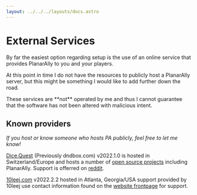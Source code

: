 ```yaml
---
layout: ../../../layouts/docs.astro
---
```



# External Services

By far the easiest option regarding setup is the use of an online service that provides PlanarAlly to you and your players.

At this point in time I do not have the resources to publicly host a PlanarAlly server, but this might be something I would like to add further down the road.

<Warning>
    These services are **not** operated by me and thus I cannot guarantee that the software has not been altered with
    malicious intent.
</Warning>

## Known providers

_If you host or know someone who hosts PA publicly, feel free to let me know!_

[Dice.Quest](https://planarally.dice.quest/) (Previously dndbox.com) v2022.1.0 is hosted in Switzerland/Europe and hosts a number of [open source projects](https://dice.quest) including PlanarAlly. Support is offerred on [reddit](https://reddit.com/r/dndbox/).

[10leej.com](https://planarally.10leej.com/) v2022.2.2 hosted in Atlanta, Georgia/USA support provided by 10leej use contact information found on the [website frontpage](https://10leej.com/) for support.
